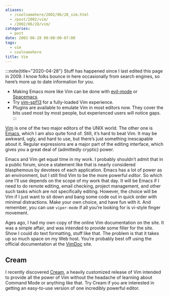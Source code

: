 ```yaml
---
aliases:
  - /coolnamehere/2002/06/28_vim.html
  - /post/2002/vim/
  - /2002/06/28/vim/
categories:
  - post
date: 2002-06-28 00:00:00-07:00
tags:
  - vim
  - coolnamehere
title: Vim
---
```


:::note{title="2020-04-28"}
Stuff has happened since I last edited this page in 2009. I know folks bounce in here occasionally from search engines, so here’s more up to date information for you.

- Making Emacs more like Vim can be done with [evil-mode](https://www.emacswiki.org/emacs/Evil) or [Spacemacs](https://www.spacemacs.org/).
- Try [vim-spf13](http://vim.spf13.com/) for a fully-loaded Vim experience.
- Plugins are available to emulate Vim in most editors now. They cover the bits used most by most people, but experienced users will notice gaps.
:::

[Vim](http://www.vim.org/) is one of the two major editors of the UNIX
world. The other one is [Emacs](/tags/emacs/), which I am also quite
fond of. Still, it’s hard to beat Vim. It may be awkward, ugly, and hard
to use, but there’s just something inescapable about it. Regular
expressions are a major part of the editing interface, which gives you a
great deal of (admittedly cryptic) power.

Emacs and Vim get equal time in my work. I probably shouldn’t admit that
in a public forum, since a statement like that is nearly considered
blasphemous by devotees of each application. Emacs has a lot of power as
an environment, but I still find Vim to be the more powerful *editor*.
So which one I’ll use depends on the scope of my work that day. It will
be Emacs if I need to do remote editing, email checking, project
management, and other such tasks which are not specifically editing.
However, the choice will be Vim if I just want to sit down and bang some
code out in quick order with minimal distractions. Make your own choice,
and have fun with it. And remember, you can use `viper-mode` if all
you’re looking for is vi-style finger movement.

Ages ago, I had my own copy of the online Vim documentation on the site.
It was a simple affair, and was intended to provide some filler for the
site. Show I could do text formatting, stuff like that. The problem is
that it takes up so much space on my Web host. You’re probably best off
using the official documentation at the [VimDoc](http://vimdoc.sf.net)
site.

## Cream

I recently discovered [Cream](http://cream.sf.net/), a heavily
customized release of Vim intended to provide all the power of Vim
without the headache of learning about Command Mode or anything like
that. Try Cream if you are interested in getting an easy-to-use version
of one incredibly powerful editor.
